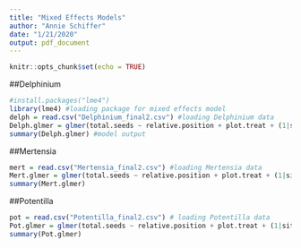 ```yaml
---
title: "Mixed Effects Models"
author: "Annie Schiffer"
date: "1/21/2020"
output: pdf_document
---
```


```r
knitr::opts_chunk$set(echo = TRUE)
```

##Delphinium

```r
#install.packages("lme4")
library(lme4) #loading package for mixed effects model 
delph = read.csv("Delphinium_final2.csv") #loading Delphinium data
Delph.glmer = glmer(total.seeds ~ relative.position + plot.treat + (1|site), family = poisson,  data = delph, na.action = na.omit) # model
summary(Delph.glmer) #model output
```

##Mertensia

```r
mert = read.csv("Mertensia_final2.csv") #loading Mertensia data
Mert.glmer = glmer(total.seeds ~ relative.position + plot.treat + (1|site), family = poisson, data = mert, na.action = na.omit)
summary(Mert.glmer)
```

##Potentilla

```r
pot = read.csv("Potentilla_final2.csv") # loading Potentilla data
Pot.glmer = glmer(total.seeds ~ relative.position + plot.treat + (1|site), family = poisson, data = pot, na.action = na.omit)
summary(Pot.glmer)
```
